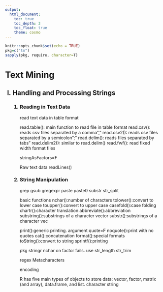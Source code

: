 ---
output:
  html_document:
    toc: true
    toc_depth: 3
    toc_float: true
    theme: cosmo
---
```{r setup, include=FALSE}
knitr::opts_chunk$set(echo = TRUE)
pkg=c("tm")
sapply(pkg, require, character=T)
```


<h1>Text Mining</h1><ol type="I">

<h2><li>Handling and Processing Strings</li></h2><ol type="1">

<h3><li>Reading in Text Data</li></h3>
read text data in table format

read.table(): main function to read file in table format
read.csv(): reads csv files separated by a comma","
read.csv2(): reads csv files separated by a semicolon";"
read.delim(): reads files separated by tabs"\t"
read.delim2(): similar to read.delim()
read.fwf(): read fixed width format files

stringAsFactors=F

Raw text data
readLines()


<h3><li>String Manipulation</li></h3>


grep
gsub
gregexpr
paste
paste0
substr
str_split

basic functions
nchar():number of characters
tolower():convert to lower case
toupper():convert to upper case
casefold():case folding
chartr():character translation
abbreviate():abbreviation
substring():substrings of a character vector
substr():substrings of a character vec



print():generic printing.  argument quote=F
noquote():print with no quotes
cat():concatenation
format():special formats
toString():convert to string
sprintf():printing


pkg
stringr
nchar on factor fails. use str_length
str_trim

regex
Metacharacters
<!--
. the period or dot\\.
$the dollar sign\\$
*the asterisk or star\\*
+the plus sign\\+
?the question mark\\?
|the vertical bar or pipe symbol\\|
\the backslash\\\\
^the caret\\^
[the opening square bracket\\[
]the closing square bracket\\]
{the opening curly bracket\\{
}the closing curly bracket\\}
(the opening round bracket\\(
)the closing round bracket\\)
-->

encoding





R has five main types of objects to store data: vector, factor, matrix (and array), data.frame, and list.
character string
